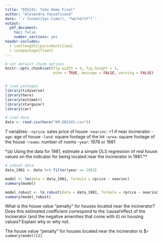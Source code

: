 ```yaml
---
title: "EDS241: Take Home Final"
author: "Alexandra Yousefivand"
date: '`r format(Sys.time(), "%m/%d/%Y")`'
output: 
  pdf_document:
    toc: false
    number_sections: yes
header-includes:
  - \setlength{\parindent}{1em}
  - \usepackage{float}
--- 
```

  
``` r

# set default chunk options
knitr::opts_chunk$set(fig.width = 4, fig.height = 3, 
                      echo = TRUE, message = FALSE, warning = FALSE)


# load packages
library(tidyverse)
library(here)
library(estimatr)
library(stargazer)
library(car)

```



```r
# Load data
data <- read.csv(here("KM_EDS241.csv"))
```

7 variables:
  -`rprice`: sales price of house
  -`nearinc`: =1 if near incinerator
  -`age`: age of house
  -`land`: square footage of the lot
  -`area`: square footage of the house
  -`rooms`: number of rooms
  -`year`: 1978 or 1981

\noindent **(a) Using the data for 1981, estimate a simple OLS regression of real house values on the indicator for being located near the incinerator in 1981.**

```r
# subset data
data_1981 <- data %>% filter(year == 1981)
```

```r
model <- lm(data = data_1981, formula = rprice ~ nearinc)
summary(model)

model_robust <- lm_robust(data = data_1981, formula = rprice ~ nearinc)
summary(model_robust)
```


What is the house value “penalty” for houses located near the incinerator? Does this estimated coefficient correspond to the ‘causal’effect of the incinerator (and the negative amenities that come with it) on housing values? Explain why or why not.

The house value "penalty" for houses located near the incinerator is $`r summary(model)[2]`

```r

```


